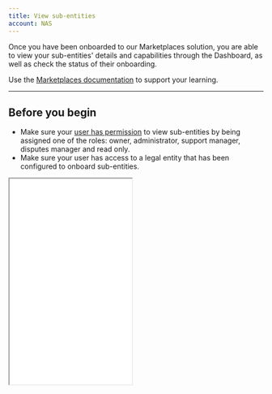 ```yaml
--- 
title: View sub-entities
account: NAS
---
```


Once you have been onboarded to our Marketplaces solution, you are able to view your sub-entities' details and capabilities through the Dashboard, as well as check the status of their onboarding.

<TipBox>

Use the [Marketplaces documentation](/marketplaces) to support your learning.

</TipBox>

---

## Before you begin

- Make sure your [user has permission](/dashboard/team-permissions) to view sub-entities by being assigned one of the roles: owner, administrator, support manager, disputes manager and read only.
- Make sure your user has access to a legal entity that has been configured to onboard sub-entities. 

<Box horizontal="sm" align="center">
  <Iframe
    src="/docs/four/NAS/Dashboard/View_your_sub-entities/mk_user_permissions.png"
    height='406'
    width='242'
  />
</Box>

---

## View sub-entities

You will see _Sub-entities_ on the left-hand navigation once you log into Dashboard.

![title](/NAS/Dashboard/View_your_sub-entities/sub-entities.png)

Once you select _Sub-entities_, you will see: 

- Sub-entity trading name.
- [Status](/marketplaces/about-onboarding) of the sub-entity.
- Last modified date and time.

![title](/NAS/Dashboard/View_your_sub-entities/desserts_delivered_sub_entity_view.png)

If you need additional information about the status of the sub-entity, hover over status for a brief explanation.

![title](/NAS/Dashboard/View_your_sub-entities/additional_information.png)

The information displayed here reflects the actions made with the Marketplace API during your integration with Checkout.com. For a reminder about when payment capabilities change, see our [onboarding pagea](/marketplaces/about-onboarding).

There are different sub-entity views depending on how much you want to drill down into your client-entities.

<tabs>
<tab title='Top-level account view'>
<Box horizontal='sm'>

1. Select the top-level account from the business entity selector on the top-left of the screen.
2. The sub-entity table will display all sub-entities under your account. If you have access to multiple entities who can onboard sub-entities, you will see all the sub-entities here.

![title](/NAS/Dashboard/View_your_sub-entities/display_all_sub_entities.png)

</Box>
</tab>
<tab title='Legal entity view'>
<Box horizontal='sm'>

1. Select the legal entity from the business entity selector on the top-left of the screen.
2. The sub-entity table will display **only** the sub-entities under that legal entity.

![title](/NAS/Dashboard/View_your_sub-entities/only_legal_sub_entities.png)

</Box>
</tab>
<tab title='Legal entity not using Marketplaces view'>
<Box horizontal='sm'>

If one of your legal entities hasn’t been set up to onboard sub-entities, you will see the screen message: ‘This entity isn’t using Marketplaces yet’.

![title](/NAS/Dashboard/View_your_sub-entities/entity_not_using_marketplace.png)

</Box>
</tab>
</tabs>

---

## Sub-entity search and filter

At both the top-level and legal entity view, you are able to search and filter through your sub-entities using the search bar. 

Upon entering the search bar, you are presented with options in a very similar way to the existing [payments filter and search functionality](/dashboard/track-and-manage-payments/filter-payments).

![title](/NAS/Dashboard/View_your_sub-entities/filter_and_search_functionality.png)

---

## Sub-entity detail view

By selecting a sub-entity, you will enter a detailed view with more information.

![title](/NAS/Dashboard/View_your_sub-entities/detail_view.png)


